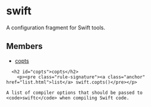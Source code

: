 <html devsite>
<head>
  <meta name="project_path" value="/_project.yaml">
  <meta name="book_path" value="/versions/6.4.0/_book.yaml">
</head>
<body>

<h1 class="page-title" id="modules.swift">swift</h1>

<!-- {% raw %} -->

A configuration fragment for Swift tools.

<h2>Members</h2>
<ul>
    <li>
    <a href="#copts">copts</a>
  </li>
  </ul>

      <h2 id="copts">copts</h2>
        <p><pre class="rule-signature"><a class="anchor" href="list.html">list</a> swift.copts()</pre></p>

    A list of compiler options that should be passed to <code>swiftc</code> when compiling Swift code.



</body>
</html>

<!-- {% endraw %} -->
